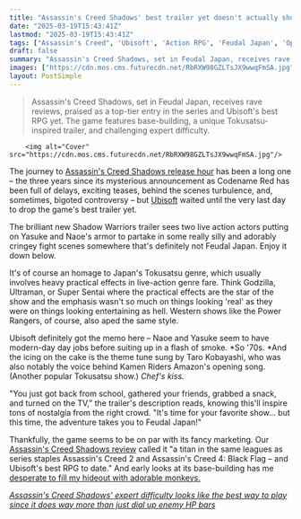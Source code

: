 ```yaml
---
title: "Assassin's Creed Shadows' best trailer yet doesn't actually show a second of the game and is instead fuelled entirely by '70s nostalgia"
date: "2025-03-19T15:43:41Z"
lastmod: "2025-03-19T15:43:41Z"
tags: ["Assassin's Creed", 'Ubisoft', 'Action RPG', 'Feudal Japan', 'Open World']
draft: false
summary: "Assassin's Creed Shadows, set in Feudal Japan, receives rave reviews, praised as a top-tier entry in the series and Ubisoft's best RPG yet.  The game features  base-building,  a unique Tokusatsu-inspired trailer, and challenging expert difficulty."
images: ["https://cdn.mos.cms.futurecdn.net/RbRXW98GZLTsJX9wwqFmSA.jpg"]
layout: PostSimple
---
```

> Assassin's Creed Shadows, set in Feudal Japan, receives rave reviews, praised as a top-tier entry in the series and Ubisoft's best RPG yet.  The game features  base-building,  a unique Tokusatsu-inspired trailer, and challenging expert difficulty.


        <img alt="Cover" src="https://cdn.mos.cms.futurecdn.net/RbRXW98GZLTsJX9wwqFmSA.jpg"/>
        
The journey to [Assassin's Creed Shadows release hour](https://www.gamesradar.com/games/assassin-s-creed/assassins-creed-shadows-release-time-unlock/) has been a long one – the three years since its mysterious announcement as Codename Red has been full of delays, exciting teases, behind the scenes turbulence, and, sometimes, bigoted controversy – but [Ubisoft](https://www.gamesradar.com/tag/ubisoft/) waited until the very last day to drop the game's best trailer yet.

The brilliant new Shadow Warriors trailer sees two live action actors putting on Yasuke and Naoe's armor to partake in some really silly and adorably cringey fight scenes somewhere that's definitely not Feudal Japan. Enjoy it down below.

It's of course an homage to Japan's Tokusatsu genre, which usually involves heavy practical effects in live-action genre fare. Think Godzilla, Ultraman, or Super Sentai where the practical effects are the star of the show and the emphasis wasn't so much on things looking 'real' as they were on things looking entertaining as hell. Western shows like the Power Rangers, of course, also aped the same style.

Ubisoft definitely got the memo here – Naoe and Yasuke seem to have modern-day day jobs before suiting up in a flash of smoke. *So '70s. *And the icing on the cake is the theme tune sung by Taro Kobayashi, who was also notably the voice behind Kamen Riders Amazon's opening song. (Another popular Tokusatsu show.) *Chef's kiss.*

"You just got back from school, gathered your friends, grabbed a snack, and turned on the TV," the trailer's description reads, knowing this'll inspire tons of nostalgia from the right crowd. "It's time for your favorite show... but this time, the adventure takes you to Feudal Japan!"

Thankfully, the game seems to be on par with its fancy marketing. Our [Assassin's Creed Shadows review](https://www.gamesradar.com/games/assassin-s-creed/assassins-creed-shadows-review/) called it "a titan in the same leagues as series staples Assassin's Creed 2 and Assassin's Creed 4: Black Flag – and Ubisoft's best RPG to date." And early looks at its base-building has me [desperate to fill my hideout with adorable monkeys.](https://www.gamesradar.com/games/action-rpg/assassins-creed-shadows-reviews-are-in-but-the-only-thing-i-care-about-is-all-the-adorable-monkeys-you-can-buy-and-have-live-in-your-hideout/)

[<em>Assassin's Creed Shadows' expert difficulty looks like the best way to play since it does way more than just dial up enemy HP bars</em>](https://www.gamesradar.com/games/assassin-s-creed/assassins-creed-shadows-expert-difficulty-looks-like-the-best-way-to-play-since-it-does-way-more-than-just-dial-up-enemy-hp-bars/)
        